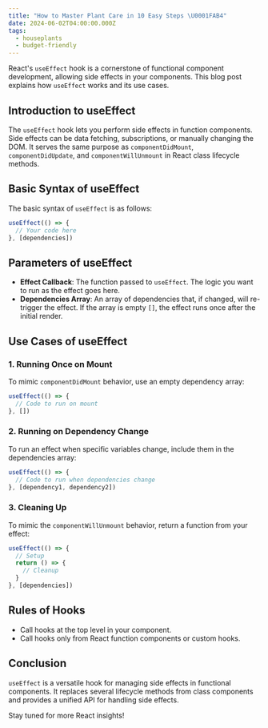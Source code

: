 ```yaml
---
title: "How to Master Plant Care in 10 Easy Steps \U0001FAB4"
date: 2024-06-02T04:00:00.000Z
tags:
  - houseplants
  - budget-friendly
---
```


React's `useEffect` hook is a cornerstone of functional component development, allowing side effects in your components. This blog post explains how `useEffect` works and its use cases.

## Introduction to useEffect

The `useEffect` hook lets you perform side effects in function components. Side effects can be data fetching, subscriptions, or manually changing the DOM. It serves the same purpose as `componentDidMount`, `componentDidUpdate`, and `componentWillUnmount` in React class lifecycle methods.

## Basic Syntax of useEffect

The basic syntax of `useEffect` is as follows:

```javascript
useEffect(() => {
  // Your code here
}, [dependencies])
```

## Parameters of useEffect

* **Effect Callback**: The function passed to `useEffect`. The logic you want to run as the effect goes here.
* **Dependencies Array**: An array of dependencies that, if changed, will re-trigger the effect. If the array is empty `[]`, the effect runs once after the initial render.

## Use Cases of useEffect

### 1. Running Once on Mount

To mimic `componentDidMount` behavior, use an empty dependency array:

```javascript
useEffect(() => {
  // Code to run on mount
}, [])
```

### 2. Running on Dependency Change

To run an effect when specific variables change, include them in the dependencies array:

```javascript
useEffect(() => {
  // Code to run when dependencies change
}, [dependency1, dependency2])
```

### 3. Cleaning Up

To mimic the `componentWillUnmount` behavior, return a function from your effect:

```javascript
useEffect(() => {
  // Setup
  return () => {
    // Cleanup
  }
}, [dependencies])
```

## Rules of Hooks

* Call hooks at the top level in your component.
* Call hooks only from React function components or custom hooks.

## Conclusion

`useEffect` is a versatile hook for managing side effects in functional components. It replaces several lifecycle methods from class components and provides a unified API for handling side effects.

Stay tuned for more React insights!
